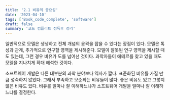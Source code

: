 ```yaml
---
title: '2.1 비유의 중요성'
date: '2023-04-10'
tags: ['Book_code_complete', 'software']
draft: false
summary: '코드 컴플리트 정독후 정리'
---
```


일반적으로 모델은 생생하고 전체 개념의 윤곽을 잡을 수 있다는 장점이 있다. 모델은 톡성과 관계, 추가적으로 연구할 영역을 제시해준다. 모델이 잘못된 연구 영역을 제시할 때도 있는데, 그런 경우 비유가 도를 넘어선 것이다. 과학자들이 에테르를 찾고 있을 때도 모델을 지나치게 확대 해석한 것이다.

소프트웨어 개발은 다른 대부분의 과학 분야보다 역사가 짧다. 표준화된 비유를 가질 만큼 성숙하지 않았다. 그래서 부족하고 모순되는 비유들이 많다. 좋은 비유도 있고 그렇지 않은 비유도 있다. 비유를 얼마나 잘 이해하느냐가 소프트웨어 개발을 얼마나 잘 이해하느냐를 결정한다.
